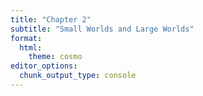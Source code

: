 ```yaml
---
title: "Chapter 2"
subtitle: "Small Worlds and Large Worlds"
format: 
  html: 
    theme: cosmo
editor_options: 
  chunk_output_type: console
---
```

